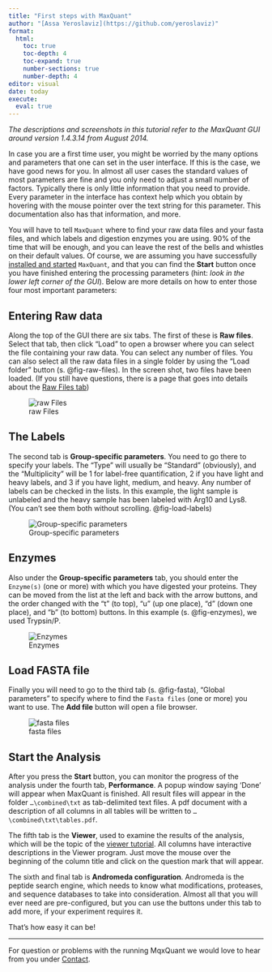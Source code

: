```yaml
---
title: "First steps with MaxQuant"
author: "[Assa Yeroslaviz](https://github.com/yeroslaviz)"
format: 
  html:
    toc: true
    toc-depth: 4
    toc-expand: true
    number-sections: true
    number-depth: 4
editor: visual
date: today
execute:
  eval: true
---
```


_The descriptions and screenshots in this tutorial refer to the MaxQuant GUI around version 1.4.3.14 from August 2014._

In case you are a first time user, you might be worried by the many options and parameters that one can set in the user interface. If this is the case, we have good news for you. In almost all user cases the standard values of most parameters are fine and you only need to adjust a small number of factors. Typically there is only little information that you need to provide. Every parameter in the interface has context help which you obtain by hovering with the mouse pointer over the text string for this parameter. This documentation also has that information, and more.

You will have to tell `MaxQuant` where to find your raw data files and your fasta files, and which labels and digestion enzymes you are using. 90% of the time that will be enough, and you can leave the rest of the bells and whistles on their default values. Of course, we are assuming you have successfully [installed and started](Download_Installation.html) `MaxQuant`, and that you can find the **Start** button once you have finished entering the processing parameters (hint: *look in the lower left corner of the GUI*). Below are more details on how to enter those four most important parameters:

## Entering Raw data

Along the top of the GUI there are six tabs. The first of these is **Raw files**. Select that tab, then click "Load" to open a browser where you can select the file containing your raw data. You can select any number of files. You can also select all the raw data files in a single folder by using the "Load folder" button (s. @fig-raw-files). In the screen shot, two files have been loaded. (If you still have questions, there is a page that goes into details about the [Raw Files tab](rawFilesTab.html))

![raw Files](Figures/rawFiles.png){#fig-raw-files}

## The Labels

The second tab is **Group-specific parameters**. You need to go there to specify your labels. The "Type" will usually be "Standard" (obviously), and the "Multiplicity" will be $1$ for label-free quantification, $2$ if you have light and heavy labels, and $3$ if you have light, medium, and heavy. Any number of labels can be checked in the lists. In this example, the light sample is unlabeled and the heavy sample has been labeled with Arg10 and Lys8. (You can't see them both without scrolling. @fig-load-labels)

![Group-specific parameters](Figures/labels.png){#fig-load-labels}

## Enzymes
Also under the **Group-specific parameters** tab, you should enter the `Enzyme(s)` (one or more) with which you have digested your proteins. They can be moved from the list at the left and back with the arrow buttons, and the order changed with the "t" (to top), "u" (up one place), "d" (down one place), and "b" (to bottom) buttons. In this example (s. @fig-enzymes), we used Trypsin/P.

![Enzymes](Figures/digestion.png){#fig-enzymes}


## Load FASTA file

Finally you will need to go to the third tab (s. @fig-fasta), "Global parameters" to specify where to find the `Fasta files` (one or more) you want to use. The **Add file** button will open a file browser.

![fasta files](Figures/fasta.png){#fig-fasta}

## Start the Analysis

After you press the **Start** button, you can monitor the progress of the analysis under the fourth tab, **Performance**. A popup window saying ‘Done’ will appear when MaxQuant is finished. All result files will appear in the folder `…\combined\txt` as tab-delimited text files. A pdf document with a description of all columns in all tables will be written to `…\combined\txt\tables.pdf`.

The fifth tab is the **Viewer**, used to examine the results of the analysis, which will be the topic of the [viewer tutorial](viewer_tutorials.html). All columns have interactive descriptions in the Viewer program. Just move the mouse over the beginning of the column title and click on the question mark that will appear.

The sixth and final tab is **Andromeda configuration**. Andromeda is the peptide search engine, which needs to know what modifications, proteases, and sequence databases to take into consideration. Almost all that you will ever need are pre-configured, but you can use the buttons under this tab to add more, if your experiment requires it.

That's how easy it can be!

----
For question or problems with the running MqxQuant we would love to hear from you under [Contact](contact.html).
